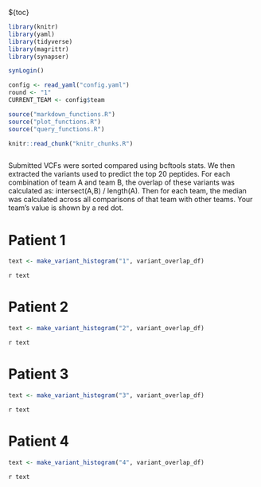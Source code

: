 ${toc}

```r
library(knitr)
library(yaml)
library(tidyverse)
library(magrittr)
library(synapser)

synLogin()

config <- read_yaml("config.yaml")
round <- "1"
CURRENT_TEAM <- config$team

source("markdown_functions.R")
source("plot_functions.R")
source("query_functions.R")

knitr::read_chunk("knitr_chunks.R")

```

```r
```
Submitted VCFs were sorted compared using bcftools stats. We then extracted the variants used to predict the top 20 peptides. For each combination of team A and team B, the overlap of these variants was calculated as: intersect(A,B) / length(A). Then for each team, the median was calculated across all comparisons of that team with other teams. Your team's value is shown by a red dot.

# Patient 1
```r
text <- make_variant_histogram("1", variant_overlap_df)
```
`r text`

# Patient 2
```r
text <- make_variant_histogram("2", variant_overlap_df)
```
`r text`

# Patient 3
```r
text <- make_variant_histogram("3", variant_overlap_df)
```
`r text`

# Patient 4
```r
text <- make_variant_histogram("4", variant_overlap_df)
```
`r text`
